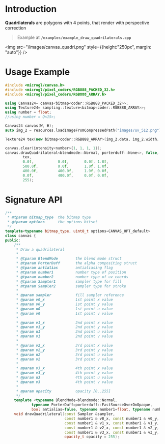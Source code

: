# Introduction

**Quadrilaterals** are polygons with 4 points, that render with perspective correction

> Example at **`/examples/example_draw_quadrilaterals.cpp`**

<img src="/images/canvas_quadri.png" style={{height:"250px", margin: "auto"}} />

# Usage Example

```cpp
#include <microgl/canvas.h>
#include <microgl/pixel_coders/RGB888_PACKED_32.h>
#include <microgl/pixel_coders/RGB888_ARRAY.h>

using Canvas24= canvas<bitmap<coder::RGB888_PACKED_32>>;
using Texture24= sampling::texture<bitmap<coder::RGB888_ARRAY>>;
using number = float;
//using number = Q<15>;

Canvas24 canvas(W, H);
auto img_2 = resources.loadImageFromCompressedPath("images/uv_512.png");

Texture24 tex(new bitmap<coder::RGB888_ARRAY>(img_2.data, img_2.width, img_2.height));

canvas.clear(intensity<number>{1, 1, 1, 1});
canvas.drawQuadrilateral<blendmode::Normal, porterduff::None<>, false, number>(
        tex,
        0.0f,           0.0f,       0.0f, 1.0f,
        500.0f,         0.0f,       1.0f, 1.0f,
        400.0f,         400.0f,     1.0f, 0.0f,
        0.0f,           400.0f,     0.0f, 0.0f,
        255);

```

# Signature API

```cpp
/**
 * @tparam bitmap_type  the bitmap type
 * @tparam options      the options bitset
 */
template<typename bitmap_type, uint8_t options=CANVAS_OPT_default>
class canvas {
public:
    /**
     * Draw a quadrilateral
     *
     * @tparam BlendMode        the blend mode struct
     * @tparam PorterDuff       the alpha compositing struct
     * @tparam antialias        antialiasing flag
     * @tparam number1          number type of position
     * @tparam number2          number type of uv coords
     * @tparam Sampler1         sampler type for fill
     * @tparam Sampler2         sampler type for stroke
     *
     * @param sampler           fill sampler reference
     * @param v0_x              1st point x value
     * @param v0_y              1st point y value
     * @param u0                1st point u value
     * @param v0                1st point v value
     *
     * @param v1_x              2nd point x value
     * @param v1_y              2nd point y value
     * @param u1                2nd point u value
     * @param v1                2nd point v value
     *
     * @param v2_x              3rd point x value
     * @param v2_y              3rd point y value
     * @param u2                3rd point u value
     * @param v2                3rd point v value
     *
     * @param v3_x              4th point x value
     * @param v3_y              4th point y value
     * @param u3                4th point u value
     * @param v3                4th point v value
     *
     * @param opacity           opacity [0..255]
     */
    template <typename BlendMode=blendmode::Normal,
            typename PorterDuff=porterduff::FastSourceOverOnOpaque,
            bool antialias=false, typename number1=float, typename number2=number1, class Sampler>
    void drawQuadrilateral(const Sampler &sampler,
                           const number1 & v0_x, const number1 & v0_y, const number2 & u0, const number2 & v0,
                           const number1 & v1_x, const number1 & v1_y, const number2 & u1, const number2 & v1,
                           const number1 & v2_x, const number1 & v2_y, const number2 & u2, const number2 & v2,
                           const number1 & v3_x, const number1 & v3_y, const number2 & u3, const number2 & v3,
                           opacity_t opacity = 255);

```

